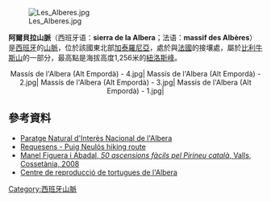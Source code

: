 [[Image:Les_Alberes.jpg|right]]

{{Coord|42|28|55|N|2|56|49|E|display=title}}

'''阿爾貝拉山脈'''（西班牙语：'''sierra de la Albera'''；法语：'''massif des Albères'''）是[[西班牙|西班牙]]的[[山脈|山脈]]，位於該國東北部[[加泰羅尼亞|加泰羅尼亞]]，處於與[[法國|法國]]的接壤處，屬於[[比利牛斯山|比利牛斯山]]的一部分，最高點是海拔高度1,256米的[[紐洛斯峰|紐洛斯峰]]。
<center><gallery>
Massís de l'Albera (Alt Empordà) - 4.jpg|
Massís de l'Albera (Alt Empordà) - 2.jpg|
Massís de l'Albera (Alt Empordà) - 3.jpg|
Massís de l'Albera (Alt Empordà) - 1.jpg|
</gallery></center>

==參考資料==
*[https://web.archive.org/web/20090524055237/http://mediambient.gencat.net/cat/el_medi/parcs_de_catalunya/albera/ Paratge Natural d'Interès Nacional de l'Albera]
*[http://www.senderisme.tk/index.php/category/parc-natural-del-cap-de-creus/page/2/ Requesens - Puig Neulós hiking route] {{Wayback|url=http://www.senderisme.tk/index.php/category/parc-natural-del-cap-de-creus/page/2/ |date=20190221000521 }}
*[http://www.cossetania.com/tasts/50aspirineu.pdf Manel Figuera i Abadal, ''50 ascensions fàcils pel Pirineu català'', Valls, Cossetània, 2008] {{Wayback|url=http://www.cossetania.com/tasts/50aspirineu.pdf |date=20160303180059 }}
*[http://www.tortugues.cat/ Centre de reproducció de tortugues de l'Albera] {{Wayback|url=http://www.tortugues.cat/ |date=20210326070052 }}

{{Spain-geo-stub}}
[[Category:西班牙山脈|Category:西班牙山脈]]